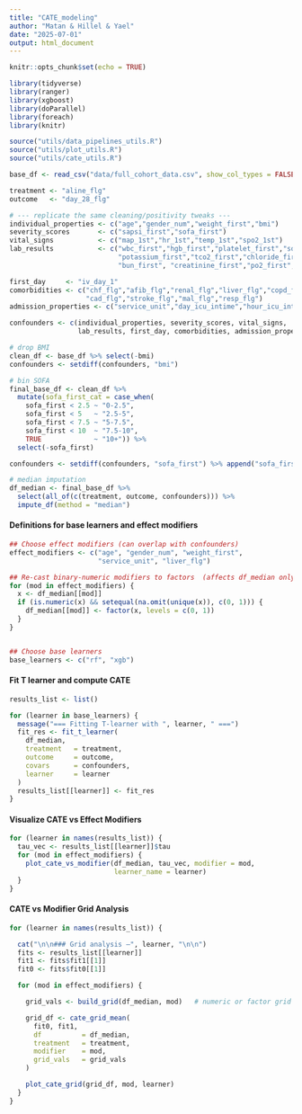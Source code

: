 ```yaml
---
title: "CATE_modeling"
author: "Matan & Hillel & Yael"
date: "2025-07-01"
output: html_document
---
```


```r
knitr::opts_chunk$set(echo = TRUE)
```

```r
library(tidyverse)
library(ranger)
library(xgboost)
library(doParallel)
library(foreach)
library(knitr)

source("utils/data_pipelines_utils.R")
source("utils/plot_utils.R")
source("utils/cate_utils.R")
```

```r
base_df <- read_csv("data/full_cohort_data.csv", show_col_types = FALSE)

treatment <- "aline_flg"
outcome   <- "day_28_flg"

# --- replicate the same cleaning/positivity tweaks ---
individual_properties <- c("age","gender_num","weight_first","bmi")
severity_scores       <- c("sapsi_first","sofa_first")
vital_signs           <- c("map_1st","hr_1st","temp_1st","spo2_1st")
lab_results           <- c("wbc_first","hgb_first","platelet_first","sodium_first",
                           "potassium_first","tco2_first","chloride_first",
                           "bun_first", "creatinine_first","po2_first","pco2_first")

first_day     <- "iv_day_1"
comorbidities <- c("chf_flg","afib_flg","renal_flg","liver_flg","copd_flg",
                   "cad_flg","stroke_flg","mal_flg","resp_flg")
admission_properties <- c("service_unit","day_icu_intime","hour_icu_intime")

confounders <- c(individual_properties, severity_scores, vital_signs,
                 lab_results, first_day, comorbidities, admission_properties)

# drop BMI
clean_df <- base_df %>% select(-bmi)
confounders <- setdiff(confounders, "bmi")

# bin SOFA
final_base_df <- clean_df %>%
  mutate(sofa_first_cat = case_when(
    sofa_first < 2.5 ~ "0-2.5",
    sofa_first < 5   ~ "2.5-5",
    sofa_first < 7.5 ~ "5-7.5",
    sofa_first < 10  ~ "7.5-10",
    TRUE             ~ "10+")) %>%
  select(-sofa_first)

confounders <- setdiff(confounders, "sofa_first") %>% append("sofa_first_cat")

# median imputation
df_median <- final_base_df %>%
  select(all_of(c(treatment, outcome, confounders))) %>%
  impute_df(method = "median")
```

#### Definitions for base learners and effect modifiers

```r
## Choose effect modifiers (can overlap with confounders)
effect_modifiers <- c("age", "gender_num", "weight_first",
                      "service_unit", "liver_flg")

## Re-cast binary-numeric modifiers to factors  (affects df_median only)
for (mod in effect_modifiers) {
  x <- df_median[[mod]]
  if (is.numeric(x) && setequal(na.omit(unique(x)), c(0, 1))) {
    df_median[[mod]] <- factor(x, levels = c(0, 1))
  }
}


## Choose base learners
base_learners <- c("rf", "xgb")
```

#### Fit T learner and compute CATE

```r
results_list <- list()

for (learner in base_learners) {
  message("=== Fitting T-learner with ", learner, " ===")
  fit_res <- fit_t_learner(
    df_median,
    treatment   = treatment,
    outcome     = outcome,
    covars      = confounders,
    learner     = learner
  )
  results_list[[learner]] <- fit_res
}
```

#### Visualize CATE vs Effect Modifiers

```r
for (learner in names(results_list)) {
  tau_vec <- results_list[[learner]]$tau
  for (mod in effect_modifiers) {
    plot_cate_vs_modifier(df_median, tau_vec, modifier = mod,
                          learner_name = learner)
  }
}

```

#### CATE vs Modifier Grid Analysis

```r
for (learner in names(results_list)) {

  cat("\n\n### Grid analysis –", learner, "\n\n")
  fits <- results_list[[learner]]
  fit1 <- fits$fit1[[1]]
  fit0 <- fits$fit0[[1]]

  for (mod in effect_modifiers) {

    grid_vals <- build_grid(df_median, mod)   # numeric or factor grid

    grid_df <- cate_grid_mean(
      fit0, fit1,
      df          = df_median,
      treatment   = treatment,
      modifier    = mod,
      grid_vals   = grid_vals
    )

    plot_cate_grid(grid_df, mod, learner)
  }
}
```
